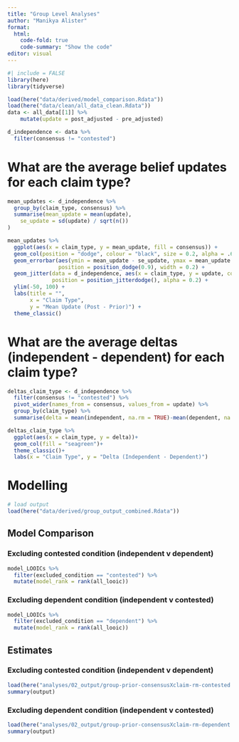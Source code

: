 ```yaml
---
title: "Group Level Analyses"
author: "Manikya Alister"
format: 
  html:
    code-fold: true
    code-summary: "Show the code"
editor: visual
---
```


```r
#| include = FALSE
library(here)
library(tidyverse)
```

```r
load(here("data/derived/model_comparison.Rdata"))
load(here("data/clean/all_data_clean.Rdata"))
data <- all_data[[1]] %>%
    mutate(update = post_adjusted - pre_adjusted) 

d_independence <- data %>% 
  filter(consensus != "contested")
```

# What are the average  belief updates for each claim type? 

```r
mean_updates <- d_independence %>%
  group_by(claim_type, consensus) %>%
  summarise(mean_update = mean(update),
    se_update = sd(update) / sqrt(n())
)

mean_updates %>% 
  ggplot(aes(x = claim_type, y = mean_update, fill = consensus)) + 
  geom_col(position = "dodge", colour = "black", size = 0.2, alpha = .6) +
  geom_errorbar(aes(ymin = mean_update - se_update, ymax = mean_update + se_update), 
                position = position_dodge(0.9), width = 0.2) +
  geom_jitter(data = d_independence, aes(x = claim_type, y = update, colour = consensus), 
              position = position_jitterdodge(), alpha = 0.2) +
  ylim(-50, 100) +
  labs(title = "",
       x = "Claim Type",
       y = "Mean Update (Post - Prior)") +
  theme_classic()

```

# What are the average deltas (independent - dependent) for each claim type? 

```r
deltas_claim_type <- d_independence %>% 
  filter(consensus != "contested") %>%
  pivot_wider(names_from = consensus, values_from = update) %>%
  group_by(claim_type) %>%
  summarise(delta = mean(independent, na.rm = TRUE)-mean(dependent, na.rm = TRUE))

deltas_claim_type %>% 
  ggplot(aes(x = claim_type, y = delta))+
  geom_col(fill = "seagreen")+
  theme_classic()+
  labs(x = "Claim Type", y = "Delta (Independent - Dependent)")
```

# Modelling

```r
# load output 
load(here("data/derived/group_output_combined.Rdata"))

```

## Model Comparison 

### Excluding contested condition (independent v dependent) 

```r
model_LOOICs %>%
  filter(excluded_condition == "contested") %>%
  mutate(model_rank = rank(all_looic))
```

### Excluding dependent condition (independent v contested)

```r
model_LOOICs %>%
  filter(excluded_condition == "dependent") %>%
  mutate(model_rank = rank(all_looic)) 
```

## Estimates

### Excluding contested condition (independent v dependent) 

```r
load(here("analyses/02_output/group-prior-consensusXclaim-rm-contested.Rdata"))
summary(output)

```

### Excluding dependent condition (independent v contested)

```r
load(here("analyses/02_output/group-prior-consensusXclaim-rm-dependent.Rdata"))
summary(output)
```
